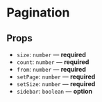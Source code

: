 
<Meta title="Components/Pagination" component={PaginationBox} />

# Pagination

## Props

- `size`: `number` — **required**
- `count`: `number` — **required**
- `from`: `number` — **required**
- `setPage`: `number` — **required**
- `setSize`: `number` — **required**
- `sidebar`: `boolean` — **option**

<Preview>
  <Story name="default">
    <PaginationBox count={400} from={0} size={20} setPage={0} setSize={20} />
  </Story>
</Preview>

<Preview>
  <Story name="small">
    <PaginationBox
      small
      count={400}
      from={0}
      size={20}
      setPage={0}
      setSize={20}
    />
  </Story>
</Preview>

